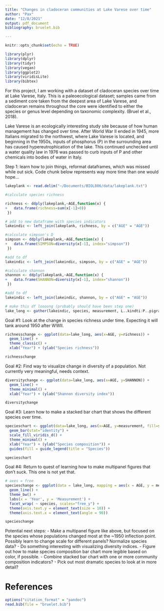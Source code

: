 ---
title: "Changes in cladoceran communities at Lake Varese over time"
author: "Pax"
date: "12/8/2021"
output: pdf_document
bibliography: bruelet.bib

---

```{r setup, include=FALSE}
knitr::opts_chunk$set(echo = TRUE)

library(plyr)
library(dplyr)
library(tidyr)
library(vegan)
library(ggplot2)
library(viridisLite)
library(bibtex)

```

For this project, I am working with a dataset of cladoceran species over time at Lake Varese, Italy. This is a paleoecological dataset; samples came from a sediment core taken from the deepest area of Lake Varese, and cladoceran remains throughout the core were identified to either the species or genus level depending on taxonomic complexity. (Bruel et al., 2018).

Lake Varese is an ecologically interesting study site because of how human management has changed over time. After World War II ended in 1945, more Italians migrated to the northwest, where Lake Varese is located, and beginning in the 1950s, inputs of phosphorus (P) in the surrounding area has caused hypereutrophication of the lake. This continued unchecked until a water quality law in 1976 was passed to curb inputs of P and other chemicals into bodies of water in Italy.

Step 1: learn how to join things, reformat dataframes, which was missed while out sick. Code chunk below represents way more time than one would hope...

```{r import, echo=FALSE}
lakeplank <- read.delim("~/Documents/BIOL806/data/lakeplank.txt")

#calculate species richness

richness <- ddply(lakeplank,~AGE,function(x) {
+   data.frame(richness=sum(x[-1]>0))
 })

# add to new dataframe with species indicators
lakeindic <- left_join(lakeplank, richness, by = c("AGE" = "AGE"))

#calculate simpson's D
simpson <- ddply(lakeplank,~AGE,function(x) {
+   data.frame(SIMPSON=diversity(x[-1], index="simpson"))
 })

#add to df
lakeindic <- left_join(lakeindic, simpson, by = c("AGE" = "AGE"))

#calculate shannon
shannon <- ddply(lakeplank,~AGE,function(x) {
+   data.frame(SHANNON=diversity(x[-1], index="shannon"))
 })

#add to df
lakeindic <- left_join(lakeindic, shannon, by = c("AGE" = "AGE"))

# make this df loooong (probably should have been step one)
lake_long <- gather(lakeindic, species, measurement, L..kindti:P..pigra, factor_key=TRUE)

```

Goal #1: Look at the change in species richness under time. Expecting it will tank around 1950 after WWII.

```{r richnesschange, fig.cap = "Cladoceran species richness at Lake Varese between 1837 and 2008.", echo=FALSE}
richnesschange <- ggplot(data=lake_long, aes(x=AGE, y=richness)) +
  geom_line() +
  theme_classic() +
  xlab("Year") + (ylab("Species richness"))

richnesschange

```

Goal #2: Find way to visualize change in diversity of a population. Not currently very meaningful, needs context.

```{r diversitychange, echo=FALSE}
diversitychange <- ggplot(data=lake_long, aes(x=AGE, y=SHANNON)) +
  geom_line() +
  theme_minimal() +
  xlab("Year") + (ylab("Shannon diversity index"))

diversitychange

```
Goal #3: Learn how to make a stacked bar chart that shows the different species over time.

```{r bar graph stacking species, echo=FALSE}
specieschart <- ggplot(data=lake_long, aes(x=AGE, y=measurement, fill=species)) +
  geom_bar(stat="identity") +
  scale_fill_viridis_d() +
  theme_minimal() +
  xlab("Year") + (ylab("Species composition")) +
  guides(fill = guide_legend(title = "Species")) 

specieschart

```

Goal #4: Return to quest of learning how to make multipanel figures that don't suck. This one is not yet that.

``` {r species_time, fig.height = 10, fig.width = 10.5, fig.cap = "Species", echo = FALSE}

# axes = free
specieschange <- ggplot(data = lake_long, mapping = aes(x = AGE, y = measurement)) +
  geom_line() +
  theme_bw() +
  labs(x = 'Year', y = 'Measurement') + 
  facet_wrap( ~ species, scales="free_y") +
  theme(axis.text.y = element_text(size = 10)) +
  theme(axis.text.x = element_text(angle = 90))

specieschange
```

Potential next steps:
- Make a multipanel figure like above, but focused on the species whose populations changed most at the ~1950 inflection point. Possibly learn to change scale for different panels? Normalize species data?
- Do something interesting with visualizing diversity indices.
- Figure out how to make species composition bar chart more legible based on color, if possible.
- Combine stacked bar chart with one or more community composition indicators?
- Pick out most dramatic species to look at in more detail?

# References
```{r generaterefs, results="asis", echo=FALSE}
options("citation_format" = "pandoc")
read.bib(file = "bruelet.bib")
``` 